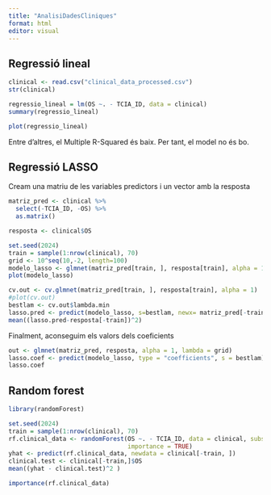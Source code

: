 ```yaml
---
title: "AnalisiDadesCliniques"
format: html
editor: visual
---
```



## Regressió lineal

```r
clinical <- read.csv("clinical_data_processed.csv")
str(clinical)
```

```r
regressio_lineal = lm(OS ~. - TCIA_ID, data = clinical)
summary(regressio_lineal)

```
```r
plot(regressio_lineal)
```

Entre d'altres, el Multiple R-Squared és baix. Per tant, el model no és bo. 

## Regressió LASSO

Cream una matriu de  les variables predictors i un vector amb la resposta

```r
matriz_pred <- clinical %>% 
  select(-TCIA_ID, -OS) %>% 
  as.matrix()

resposta <- clinical$OS
```

```r
set.seed(2024)
train = sample(1:nrow(clinical), 70)
grid <- 10^seq(10,-2, length=100)
modelo_lasso <- glmnet(matriz_pred[train, ], resposta[train], alpha = 1, lambda = grid)
plot(modelo_lasso)
```

```r
cv.out <- cv.glmnet(matriz_pred[train, ], resposta[train], alpha = 1)
#plot(cv.out)
bestlam <- cv.out$lambda.min
lasso.pred <- predict(modelo_lasso, s=bestlam, newx= matriz_pred[-train, ])
mean((lasso.pred-resposta[-train])^2)
```

Finalment, aconseguim els valors dels coeficients

```r
out <- glmnet(matriz_pred, resposta, alpha = 1, lambda = grid)
lasso.coef <- predict(modelo_lasso, type = "coefficients", s = bestlam)
lasso.coef
```


## Random forest

```r
library(randomForest)
```

```r
set.seed(2024)
train = sample(1:nrow(clinical), 70)
rf.clinical_data <- randomForest(OS ~. - TCIA_ID, data = clinical, subset = train, mtry = 10, 
                                 importance = TRUE)
yhat <- predict(rf.clinical_data, newdata = clinical[-train, ])
clinical.test <- clinical[-train,]$OS
mean((yhat - clinical.test)^2 )
```
```r
importance(rf.clinical_data)
```

